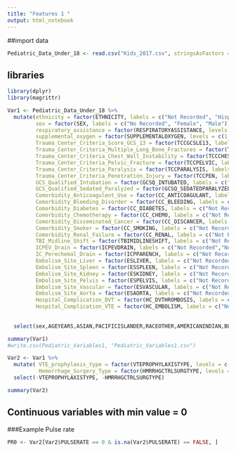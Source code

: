---
title: "Features 1 "
output: html_notebook
---
##import data

```{r}
Pediatric_Data_Under_18 <- read.csv("Kids_2017.csv", stringsAsFactors = TRUE)
```

## libraries

```{r}
library(dplyr)
library(magrittr)
```

```{r}
Var1 <- Pediatric_Data_Under_18 %>% 
  mutate(ethnicity = factor(ETHNICITY, labels = c("Not Recorded", "Hispanic or Latino", "Non-Hispanic/Latino")),
         sex = factor(SEX, labels = c("No Recorded", "Female", "Male")), 
         respiratory_assistance = factor(RESPIRATORYASSISTANCE, levels = c(1,2), labels = c("No Respiratory Assistance", "Respiratory Assistance")),
         supplemental_oxygen = factor(SUPPLEMENTALOXYGEN, levels = c(1,2), labels = c("No Supplemental Oxygen", "Supplemented Oxygen")),
         Trauma_Center_Criteria_Score_GCS_13 = factor(TCCGCSLE13, labels = c("Not Recorded","No","Yes")),
         Trauma_Center_Criteria_Multiple_Long_Bone_Fractures = factor(TCCLONGBONE, labels = c("Not Recorded","No","Yes")),
         Trauma_Center_Criteria_Chest_Wall_Instability = factor(TCCCHEST, labels = c("Not Recorded","No","Yes")),
         Trauma_Center_Criteria_Pelvic_Fracture = factor(TCCPELVIC, labels = c("Not Recorded","No","Yes")),
         Trauma_Center_Criteria_Paralysis = factor(TCCPARALYSIS, labels = c("Not Recorded","No","Yes")),
         Trauma_Center_Criteria_Penetration_Injury = factor(TCCPEN, labels = c("Not Recorded","No","Yes")),
         GCS_Qualified_Intubation = factor(GCSQ_INTUBATED, labels = c("Not Recorded","No","Yes")),
         GCS_Qualified_Sedated_Paralyzed = factor(GCSQ_SEDATEDPARALYZED, labels = c("Not Recorded","No","Yes")),
         Comorbidity_Anticoagulent_Use = factor(CC_ANTICOAGULANT, labels = c("Not Recorded","No","Yes")),
         Comorbidity_Bleeding_Disorder = factor(CC_BLEEDING, labels = c("Not Recorded","No","Yes")),
         Comorbidity_Diabetes = factor(CC_DIABETES, labels = c("Not Recorded","No","Yes")),
         Comorbidity_Chemotherapy = factor(CC_CHEMO, labels = c("Not Recorded","No","Yes")),
         Comorbidity_Disseminated_Cancer = factor(CC_DISCANCER, labels = c("Not Recorded","No","Yes")),
         Comorbidity_Smoker = factor(CC_SMOKING, labels = c("Not Recorded","No","Yes")),
         Comorbidity_Renal_Failure = factor(CC_RENAL, labels = c("Not Recorded","No","Yes")),
         TBI_Midline_Shift = factor(TBIMIDLINESHIFT, labels = c("Not Recorded", "No", "Not Imaged","Yes")),
         ICPEV_Drain = factor(ICPEVDRAIN, labels = c("Not Recorded","No","Yes")),
         IC_Perechemal_Drain = factor(ICPPARENCH, labels = c("Not Recorded","No","Yes")),
         Embolism_Site_Liver = factor(ESLIVER, labels = c("Not Recorded","No","Yes")),
         Embolism_Site_Spleen = factor(ESSPLEEN, labels = c("Not Recorded","No","Yes")),
         Embolism_Site_Kidney = factor(ESKIDNEY, labels = c("Not Recorded","No","Yes")),
         Embolism_Site_Pelvis = factor(ESPELVIS, labels = c("Not Recorded","No","Yes")),
         Embolism_Site_Vascular = factor(ESVASCULAR, labels = c("Not Recorded","No","Yes")),
         Embolism_Site_Aorta = factor(ESAORTA, labels = c("Not Recorded","No","Yes")),
         Hospital_Complication_DVT = factor(HC_DVTHROMBOSIS, labels = c("Not Recorded","No","Yes")),
         Hospital_Complication_VTE = factor(HC_EMBOLISM, labels = c("Not Recorded","No","Yes"))) %>%
        
         
  select(sex,AGEYEARS,ASIAN,PACIFICISLANDER,RACEOTHER,AMERICANINDIAN,BLACK,WHITE,ethnicity,Trauma_Center_Criteria_Score_GCS_13,Trauma_Center_Criteria_Multiple_Long_Bone_Fractures,Trauma_Center_Criteria_Chest_Wall_Instability,Trauma_Center_Criteria_Pelvic_Fracture,Trauma_Center_Criteria_Paralysis,Trauma_Center_Criteria_Penetration_Injury,PULSERATE,PULSEOXIMETRY,TEMPERATURE,respiratory_assistance,RESPIRATORYRATE,supplemental_oxygen,HEIGHT,WEIGHT,TOTALGCS,GCS_Qualified_Intubation,GCS_Qualified_Sedated_Paralyzed,Comorbidity_Anticoagulent_Use,Comorbidity_Bleeding_Disorder,Comorbidity_Diabetes,Comorbidity_Chemotherapy,Comorbidity_Disseminated_Cancer,Comorbidity_Smoker,Comorbidity_Renal_Failure,TBIHIGHESTTOTALGCS,PMGCSQ_SEDATEDPARALYZED,PMGCSQ_INTUBATED,TBI_Midline_Shift,ICPEV_Drain,ICPPARENCH,VTEPROPHYLAXISTYPE,VTEProphylaxisMins,VTEProphylaxisDays, VTEPROPHYLAXISTYPE,BLOOD4HOURS,BLOOD24HOURS,PLASMA4HOURS,PLASMA24HOURS, PLATELETS4HOURS,PLATELETS24HOURS,Embolism_Site_Liver,ESSPLEEN,Embolism_Site_Kidney,Embolism_Site_Pelvis,Embolism_Site_Vascular,Embolism_Site_Aorta,HMRRHGCTRLSURGTYPE,Hospital_Complication_DVT,Hospital_Complication_VTE) 
```

```{r}
summary(Var1) 
#write.csv(Pediatric_Variables1, "Pediatric_Variables1.csv")
```



```{r}
Var2 <- Var1 %>%
  mutate( VTE_prophylaxis_type = factor(VTEPROPHYLAXISTYPE, levels = c(1,5,6,7,8,9,10,11), labels("Heparin","None","LMWH","Direct Thrombin Inhibitor", "Xa Inhibitor", "Coumadin", "Other", "Unfractionated Heparin")), 
          Hemorrhage_Surgery_Type = factor(HMRRHGCTRLSURGTYPE, levels = c(1,2,3,4,5,6,7,8,9), labels = c("None","Laparotomy","Thoracotomy","Sternotomy","Extremity","Neck","Traumatic Amputation","Other Skin/Soft Tissue","Extraperitoneal Pelvic Packing"))) %>%
  select(-VTEPROPHYLAXISTYPE, -HMRRHGCTRLSURGTYPE)
```


```{r}
summary(Var2)
```
## Continuous variables with min value = 0

###Example Pulse rate

```{r}
PR0 <- Var2[Var2$PULSERATE == 0 & is.na(Var2$PULSERATE) == FALSE, ]

```



